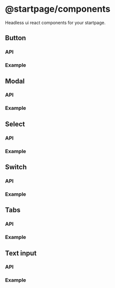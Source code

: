 
# @startpage/components

Headless ui react components for your startpage.

## Button

<ButtonDemo />

### API

### Example

## Modal

<ModalDemo />

### API

### Example

## Select

<SelectDemo />

### API

### Example

## Switch

<SwitchDemo />

### API

### Example

## Tabs

### API

### Example

## Text input

<TextInputDemo />

### API

### Example
